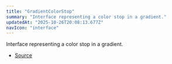 ```yaml
---
title: "GradientColorStop"
summary: "Interface representing a color stop in a gradient."
updatedAt: "2025-10-26T20:08:13.677Z"
navIcon: "interface"
---
```



Interface representing a color stop in a gradient.

<Table data={{ headers: [{"content":"Property","key":"property","sortable":true},{"content":"Type","key":"type","sortable":true},{"content":"Value","key":"value","sortable":true},{"content":"Description","key":"description"}], rows: [["color","[string](https://developer.mozilla.org/en-US/docs/Web/JavaScript/Reference/Global_Objects/String)","\\-","The color of the stop in hexadecimal format."],["offset","[number](https://developer.mozilla.org/en-US/docs/Web/JavaScript/Reference/Global_Objects/Number)","\\-","The offset of the stop, ranging from 0 to 1."]] }} />


- [Source](https://github.com/NMMTY/LazyCanvas/blob/ba3e53b2fefc78794f94d50b21443818f2774649/packages/lazycanvas/src/structures/helpers/Gradient.ts#L40)